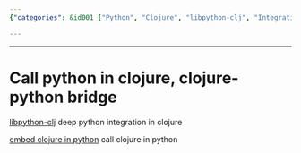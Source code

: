 ```yaml
---
{"categories": &id001 ["Python", "Clojure", "libpython-clj", "Integration", "Programming Languages", "Software Development", "Embedding"], "category": "Python", "date": "2023-12-22 23:52:59", "description": "This article explores the integration between Python and Clojure using the libpython-clj library. The author explains how to call Python functions from Clojure or embed Clojure code within Python, making it easier to leverage the strengths of both languages in a single project.", "tags": *id001, "title": "Call python in clojure, clojure-python bridge"}

---
```


------

# Call python in clojure, clojure-python bridge

[libpython-clj](https://github.com/clj-python/libpython-clj) deep python integration in clojure

[embed clojure in python](https://clj-python.github.io/libpython-clj/embedded.html) call clojure in python

